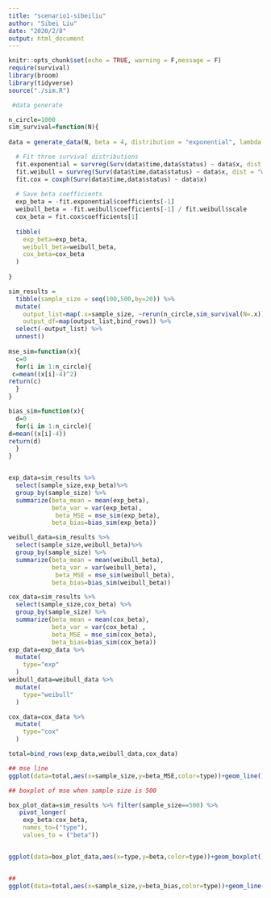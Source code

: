 ```yaml
---
title: "scenario1-sibeiliu"
author: "Sibei Liu"
date: "2020/2/8"
output: html_document
---
```


```r
knitr::opts_chunk$set(echo = TRUE, warning = F,message = F)
require(survival)
library(broom)
library(tidyverse)
source("./sim.R")
```



```r
 #data generate

n_circle=1000
sim_survival=function(N){
  
data = generate_data(N, beta = 4, distribution = "exponential", lambda = 0.1, gamma = 4, alpha = 4)

  # Fit three survival distributions
  fit.exponential = survreg(Surv(data$time,data$status) ~ data$x, dist = "exponential") 
  fit.weibull = survreg(Surv(data$time,data$status) ~ data$x, dist = "weibull")
  fit.cox = coxph(Surv(data$time,data$status) ~ data$x) 
  
  # Save beta coefficients 
  exp_beta = -fit.exponential$coefficients[-1]
  weibull_beta = -fit.weibull$coefficients[-1] / fit.weibull$scale
  cox_beta = fit.cox$coefficients[1]
  
  tibble(
    exp_beta=exp_beta,
    weibull_beta=weibull_beta,
    cox_beta=cox_beta
  )
 
}

sim_results = 
  tibble(sample_size = seq(100,500,by=20)) %>% 
  mutate(
    output_list=map(.x=sample_size, ~rerun(n_circle,sim_survival(N=.x))),
    output_df=map(output_list,bind_rows)) %>% 
  select(-output_list) %>% 
  unnest()
    
mse_sim=function(x){
  c=0
  for(i in 1:n_circle){
 c=mean((x[i]-4)^2)
return(c)
  }
}

bias_sim=function(x){
  d=0
  for(i in 1:n_circle){
d=mean((x[i]-4))
return(d)
  }
}


exp_data=sim_results %>% 
  select(sample_size,exp_beta)%>% 
  group_by(sample_size) %>% 
  summarize(beta_mean = mean(exp_beta),
            beta_var = var(exp_beta),
             beta_MSE = mse_sim(exp_beta),
            beta_bias=bias_sim(exp_beta))

weibull_data=sim_results %>% 
  select(sample_size,weibull_beta)%>% 
  group_by(sample_size) %>% 
  summarize(beta_mean = mean(weibull_beta),
            beta_var = var(weibull_beta),
             beta_MSE = mse_sim(weibull_beta),
            beta_bias=bias_sim(weibull_beta))

cox_data=sim_results %>% 
  select(sample_size,cox_beta) %>% 
  group_by(sample_size) %>% 
  summarize(beta_mean = mean(cox_beta),
            beta_var = var(cox_beta) ,
            beta_MSE = mse_sim(cox_beta),
            beta_bias=bias_sim(cox_beta))
exp_data=exp_data %>% 
  mutate(
    type="exp"
  )
weibull_data=weibull_data %>% 
  mutate(
    type="weibull"
  )

cox_data=cox_data %>% 
  mutate(
    type="cox"
  )

total=bind_rows(exp_data,weibull_data,cox_data)

## mse line
ggplot(data=total,aes(x=sample_size,y=beta_MSE,color=type))+geom_line()+labs(title="MSE change with sample size")

## boxplot of mse when sample size is 500

box_plot_data=sim_results %>% filter(sample_size==500) %>% 
   pivot_longer(
    exp_beta:cox_beta,
    names_to=("type"),
    values_to = ("beta"))


ggplot(data=box_plot_data,aes(x=type,y=beta,color=type))+geom_boxplot()+labs(title="beta distribution among three models when sample size=500")


## 
ggplot(data=total,aes(x=sample_size,y=beta_bias,color=type))+geom_line()+labs(title="Bias change with sample size")

```


